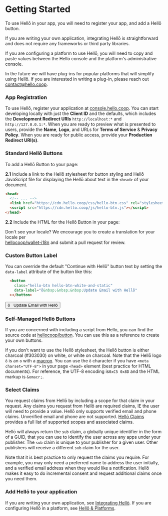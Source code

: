 
# Getting Started

To use Hellō in your app, you will need to register your app, and add a Hellō button. 

If you are writing your own application, integrating Hellō is straightforward and does not require any frameworks or third party libraries.

If you are configuring a platform to use Hellō, you will need to copy and paste values between the Hellō console and the platform's administrative console.

In the future we will have plug-ins for popular platforms that will simplify using Hellō. If you are interested in writing a plug-in, please reach out [contact@hello.coop](mailto:contact@hello.coop?subject=Hellō+Plug-in+Inquiry).

<Steps>

### App Registration

To use Hellō, register your application at [console.hello.coop](https://console.hello.coop/). You can start developing locally with just the **Client ID** and the defaults, which includes the **Development Redirect URIs** `http://localhost:*` and `http://127.0.0.1:*`. When you are ready to preview what is presented to users, provide the **Name**, **Logo**, and URLs for **Terms of Service** & **Privacy Policy**.  When you are ready for public access, provide your **Production Redirect URI(s)**.

### Standard Hellō Buttons

To add a Hellō Button to your page:

<b>2.1</b> Include a link to the Hellō stylesheet for button styling and Hellō JavaScript file for displaying the Hellō about text in the `<head>` of your document.  

```html {3-4}
<head>
  <!-- ... -->
  <link href="https://cdn.hello.coop/css/hello-btn.css" rel="stylesheet"/>
  <script src="https://cdn.hello.coop/js/hello-btn.js"></script>
</head>
```

<b>2.2</b> Include the HTML for the Hellō Button in your page:

<ButtonExplorer/>

Don't see your locale? We encourage you to create a translation for your locale per<br/>[hellocoop/wallet-i18n](https://github.com/hellocoop/wallet-i18n) and submit a pull request for review.

### Custom Button Label

You can override the default "Continue with Hellō" button text by setting the `data-label` attribute of the button like this:
```html
  <button
    class="hello-btn hello-btn-white-and-static"
    data-label="ō&nbsp;&nbsp;&nbsp;Update Email with Hellō"
  ></button>
```

<button className="hello-btn hello-btn-white-and-static">ō&nbsp;&nbsp;&nbsp;Update Email with Hellō</button>


### Self-Managed Hellō Buttons

If you are concerned with including a script from Hellō, you can find the source code at [hellocoop/button](https://github.com/hellocoop/button). You can use this as a reference to create your own buttons.

If you don't want to use the Hellō stylesheet, the Hellō button is either charcoal (#303030) on white, or white on charcoal. Note that the Hellō logo `ō` is an `o` with a [macron](https://en.wikipedia.org/wiki/Macron_(diacritic)). You can use the `ō` character if you have `<meta charset="UTF-8">` in your page `<head>` element (best practice for HTML documents). For reference, the UTF-8 encoding is`0xC5 0x8D` and the HTML markup is `&omacr;`.

### Select Claims

You request claims from Hellō by including a scope for that claim in your request. Any claims you request from Hellō are required claims, IE the user will need to provide a value. Hellō only supports verified email and phone claims. Unverified email and phone are not supported. [Hellō Claims](/documentation/hello-scopes.html) provides a full list of supported scopes and associated claims. 

Hellō will always return the `sub` claim, a globally unique identifier in the form of a GUID, that you can use to identify the user across any apps under your publisher. The `sub` claim is unique to your publisher for a given user. Other publishers will receive a different `sub` claim for the user.

Note that it is best practice to only request the claims you require. For example, you may only need a preferred name to address the user initially, and a verified email address when they would like a notification. Hellō makes it easy to do incremental consent and request additional claims once you need them.

### Add Hellō to your application

If you are writing your own application, see [Integrating Hellō](/documentation/Integrating-hello.html). If you are configuring Hellō in a platform, see [Hellō & Platforms](/documentation/hello-platforms.html).

</Steps>
